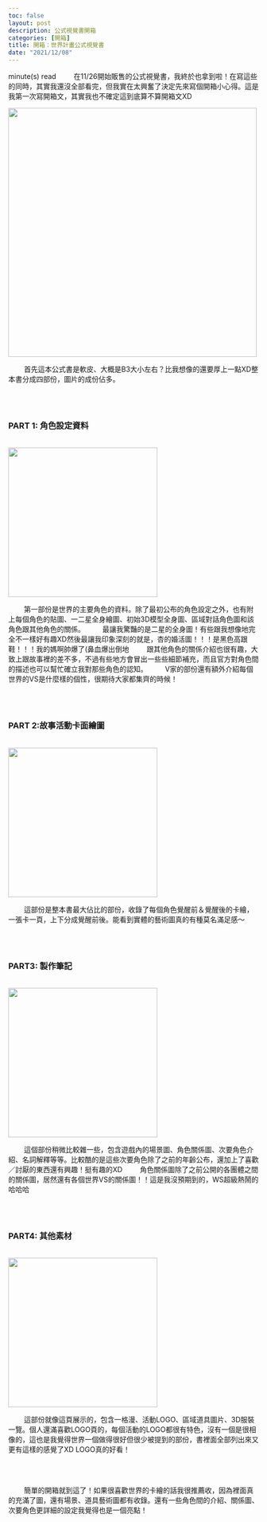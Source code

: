 ```yaml
---
toc: false
layout: post
description: 公式視覺書開箱
categories: [開箱]
title: 開箱：世界計畫公式視覺書
date: "2021/12/08"
---
```

<script type="module" src="main.js"></script>
<span id="reading-tag"><span id="time"></span> minute(s) read</span>
&nbsp;&nbsp;&nbsp;&nbsp;&nbsp;&nbsp;&nbsp;&nbsp;在11/26開始販售的公式視覺書，我終於也拿到啦！在寫這些的同時，其實我還沒全部看完，但我實在太興奮了決定先來寫個開箱小心得。這是我第一次寫開箱文，其實我也不確定這到底算不算開箱文XD


<img src="https://lh3.googleusercontent.com/-puEU_tzZBzI/YbBqTb9GRLI/AAAAAAAAa_I/S4MKJf5qc6I9iD_0AXqkePf_p9J4cNu_wCNcBGAsYHQ/s1600/1638951495112068-0.png" width="500" style="display: block;margin-left: auto;margin-left: auto;margin-right: auto;">

&nbsp;&nbsp;&nbsp;&nbsp;&nbsp;&nbsp;&nbsp;&nbsp;首先這本公式書是軟皮、大概是B3大小左右？比我想像的還要厚上一點XD整本書分成四部份，圖片的成份佔多。

<br><br>

### PART 1: 角色設定資料
<br>
<img src="https://lh3.googleusercontent.com/-xaTphKm8fps/YbBqROFe7yI/AAAAAAAAa_E/bLOIC2ULb6ErkXJ1jBQ8f3JnKGKdf7GBgCNcBGAsYHQ/s1600/1638951484910602-1.png" width="300" style="display: block;margin-left: auto;margin-left: auto;margin-right: auto;">

&nbsp;&nbsp;&nbsp;&nbsp;&nbsp;&nbsp;&nbsp;&nbsp;第一部份是世界的主要角色的資料。除了最初公布的角色設定之外，也有附上每個角色的貼圖、一二星全身繪圖、初始3D模型全身圖、區域對話角色圖和該角色跟其他角色的關係。
&nbsp;&nbsp;&nbsp;&nbsp;&nbsp;&nbsp;&nbsp;&nbsp;最讓我驚豔的是二星的全身圖！有些跟我想像地完全不一樣好有趣XD然後最讓我印象深刻的就是，杏的婚活圖！！！是黑色高跟鞋！！！我的媽啊帥爆了(鼻血爆出倒地
&nbsp;&nbsp;&nbsp;&nbsp;&nbsp;&nbsp;&nbsp;&nbsp;跟其他角色的關係介紹也很有趣，大致上跟故事裡的差不多，不過有些地方會冒出一些些細節補充，而且官方對角色間的描述也可以幫忙確立我對那些角色的認知。
&nbsp;&nbsp;&nbsp;&nbsp;&nbsp;&nbsp;&nbsp;&nbsp;V家的部份還有額外介紹每個世界的VS是什麼樣的個性，很期待大家都集齊的時候！

<br><br>

### PART 2:故事活動卡面繪圖
<br>
<img src="https://lh3.googleusercontent.com/-TjLMS_n5WLE/YbBqOtYZ2DI/AAAAAAAAa_A/he35I1c15Z094btzyXONrtn-pt29c3tKACNcBGAsYHQ/s1600/1638951474463605-2.png" width="300" style="display: block;margin-left: auto;margin-left: auto;margin-right: auto;">

&nbsp;&nbsp;&nbsp;&nbsp;&nbsp;&nbsp;&nbsp;&nbsp;這部份是整本書最大佔比的部份，收錄了每個角色覺醒前＆覺醒後的卡繪，一張卡一頁，上下分成覺醒前後。能看到實體的藝術圖真的有種莫名滿足感～

<br><br>

### PART3: 製作筆記
<br>
<img src="https://lh3.googleusercontent.com/-Q5wjeXb89q0/YbBuPPrDowI/AAAAAAAAa_Y/-lmLdHIICv8q6avIN8OAwaOyPHYo-8H_QCNcBGAsYHQ/s1600/1638952504318362-0.png" width="300" style="display: block;margin-left: auto;margin-left: auto;margin-right: auto;">

&nbsp;&nbsp;&nbsp;&nbsp;&nbsp;&nbsp;&nbsp;&nbsp;這個部份稍微比較雜一些，包含遊戲內的場景圖、角色關係圖、次要角色介紹、名詞解釋等等。比較酷的是這些次要角色除了之前的年齡公布，還加上了喜歡／討厭的東西還有興趣！挺有趣的XD
&nbsp;&nbsp;&nbsp;&nbsp;&nbsp;&nbsp;&nbsp;&nbsp;角色關係圖除了之前公開的各團體之間的關係圖，居然還有各個世界VS的關係圖！！這是我沒預期到的，WS超級熱鬧的哈哈哈

<br><br>

### PART4: 其他素材
<br>
<img src="https://lh3.googleusercontent.com/-8WuIjGsFJIo/YbBuNdl1RAI/AAAAAAAAa_U/F9BXxp4UqB0buDbEcpi5U1Oe1Od5USqiwCNcBGAsYHQ/s1600/1638952497969549-1.png" width="300" style="display: block;margin-left: auto;margin-left: auto;margin-right: auto;">

&nbsp;&nbsp;&nbsp;&nbsp;&nbsp;&nbsp;&nbsp;&nbsp;這部份就像這頁展示的，包含一格漫、活動LOGO、區域道具圖片、3D服裝一覽。個人還滿喜歡LOGO頁的，每個活動的LOGO都很有特色，沒有一個是很相像的，這也是我覺得世界一個做得很好但很少被提到的部份，書裡面全部列出來又更有這樣的感覺了XD LOGO真的好看！

<br><br>

&nbsp;&nbsp;&nbsp;&nbsp;&nbsp;&nbsp;&nbsp;&nbsp;簡單的開箱就到這了！如果很喜歡世界的卡繪的話我很推薦收，因為裡面真的充滿了圖，還有場景、道具藝術圖都有收錄。還有一些角色間的介紹、關係圖、次要角色更詳細的設定我覺得也是一個亮點！